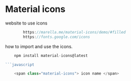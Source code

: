 

<Meta title="Example/icons/readme" />

# Material icons


website to use icons

```javascript
        https://marella.me/material-icons/demo/#filled
        https://fonts.google.com/icons
```

how to import and use the icons.

```javascript
    npm install material-icons@latest

```javascript


```

```javascript
    <span class="material-icons"> icon name </span>
```

